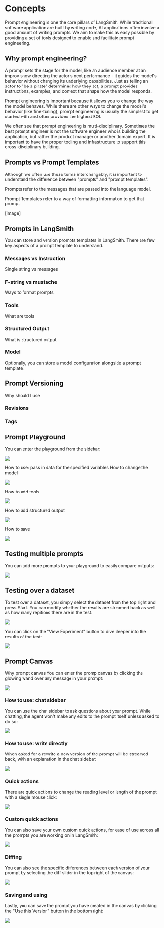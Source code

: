 # Concepts

Prompt engineering is one the core pillars of LangSmith.
While traditional software application are built by writing code, AI applications often involve a good amount of writing prompts.
We aim to make this as easy possible by providing a set of tools designed to enable and facilitate prompt engineering.

## Why prompt engineering?

A prompt sets the stage for the model, like an audience member at an improv show directing the actor's next performance - it guides the model's
behavior without changing its underlying capabilities. Just as telling an actor to "be a pirate" determines how they act,
a prompt provides instructions, examples, and context that shape how the model responds.

Prompt engineering is important because it allows you to change the way the model behaves.
While there are other ways to change the model's behavior (like fine-tuning), prompt engineering is usually the simplest to get started with
and often provides the highest ROI.

We often see that prompt engineering is multi-disciplinary.
Sometimes the best prompt engineer is not the software engineer who is building the application, but rather the product manager
or another domain expert.
It is important to have the proper tooling and infrastructure to support this cross-disciplinary building.

## Prompts vs Prompt Templates

Although we often use these terms interchangably, it is important to understand the difference between "prompts" and "prompt templates".

Prompts refer to the messages that are passed into the language model.

Prompt Templates refer to a way of formatting information to get that prompt

[image]

## Prompts in LangSmith

You can store and version prompts templates in LangSmith.
There are few key aspects of a prompt template to understand.

### Messages vs Instruction
Single string vs messages
### F-string vs mustache
Ways to format prompts
### Tools
What are tools
### Structured Output
What is structured output

### Model
Optionally, you can store a model configuration alongside a prompt template.

## Prompt Versioning

Why should I use

### Revisions
### Tags

## Prompt Playground

You can enter the playground from the sidebar:

![](./static/enter_the_playground.gif)

How to use: pass in data for the specified variables
How to change the model

![](./static/change_model_in_playground.gif)

How to add tools

![](./static/add_tools_playground.gif)

How to add structured output

![](./static/add_structured_output_playground.gif)

How to save

![](./static/save_prompt_in_playground.gif)

## Testing multiple prompts

You can add more prompts to your playground to easily compare outputs:

![](./static/add_prompt_to_playground.gif)

## Testing over a dataset

To test over a dataset, you simply select the dataset from the top right and press Start. You can modify whether the results
are streamed back as well as how many repitions there are in the test.

![](./static/test_over_dataset_in_playground.gif)

You can click on the "View Experiment" button to dive deeper into the results of the test:

![](./static/view_experiment_results_playground.gif)

## Prompt Canvas

Why prompt canvas
You can enter the promp canvas by clicking the glowing wand over any message in your prompt:

![](./static/prompt_canvas_open.gif)

### How to use: chat sidebar

You can use the chat sidebar to ask questions about your prompt. While chatting, the agent won't make any edits
to the prompt itself unless asked to do so:

![](./static/prompt_canvas_chat_window.gif)

### How to use: write directly

When asked for a rewrite a new version of the prompt will be streamed back, with an explanation in the chat sidebar:

![](./static/prompt_canvas_rewrite.gif)

### Quick actions

There are quick actions to change the reading level or length of the prompt with a single mouse click:

![](./static/prompt_canvas_quick_actions.gif)

### Custom quick actions

You can also save your own custom quick actions, for ease of use across all the prompts you are working on in LangSmith:

![](./static/prompt_canvas_custom_quick_actions.gif)

### Diffing

You can also see the specific differences between each version of your prompt by selecting the diff slider in the top right of the canvas:

![](./static/prompt_canvas_diff.gif)

### Saving and using

Lastly, you can save the prompt you have created in the canvas by clicking the "Use this Version" button in the bottom right:

![](./static/prompt_canvas_save.gif)